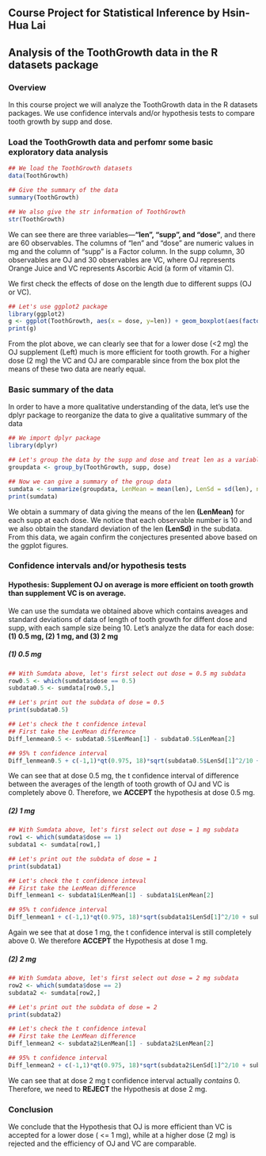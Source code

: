 ## Course Project for Statistical Inference by Hsin-Hua Lai
## Analysis of the ToothGrowth data in the R datasets package

### Overview
In this course project we will analyze the ToothGrowth data in the R datasets packages. We use confidence intervals and/or hypothesis tests to compare tooth growth by supp and dose.

### Load the ToothGrowth data and perfomr some basic exploratory data analysis
```r
## We load the ToothGrowth datasets
data(ToothGrowth)

## Give the summary of the data
summary(ToothGrowth)

## We also give the str information of ToothGrowth
str(ToothGrowth)
```
We can see there are three variables---**"len", "supp", and "dose"**, and there are 60 observables. The columns of "len" and "dose" are numeric values in mg and the column of "supp" is a Factor column. In the supp column, 30 observables are OJ and 30 observables are VC, where OJ represents Orange Juice and VC represents Ascorbic Acid (a form of vitamin C).


We first check the effects of dose on the length due to different supps (OJ or VC).
```r
## Let's use ggplot2 package
library(ggplot2)
g <- ggplot(ToothGrowth, aes(x = dose, y=len)) + geom_boxplot(aes(factor(dose),color=supp)) + facet_grid(.~supp) + labs(title = "Effects of different supp dose on length")
print(g)
```

From the plot above, we can clearly see that for a lower dose (<2 mg) the OJ supplement (Left) much is more efficient for tooth growth. For a higher dose (2 mg) the VC and OJ are comparable since from the box plot the means of these two data are nearly equal.

### Basic summary of the data
In order to have a more qualitative understanding of the data, let's use the dplyr package to reorganize the data to give a qualitative summary of the data

```r
## We import dplyr package
library(dplyr)

## Let's group the data by the supp and dose and treat len as a variable
groupdata <- group_by(ToothGrowth, supp, dose)

## Now we can give a summary of the group data 
sumdata <- summarize(groupdata, LenMean = mean(len), LenSd = sd(len), number = n())
print(sumdata)
```

We obtain a summary of data giving the means of the len **(LenMean)** for each supp at each dose. We notice that each observable number is 10 and we also obtain the standard deviation of the len **(LenSd)** in the subdata. From this data, we again confirm the conjectures presented above based on the ggplot figures.

### Confidence intervals and/or hypothesis tests

#### Hypothesis: Supplement OJ on average is more efficient on tooth growth than supplement VC is on average.

We can use the sumdata we obtained above which contains aveages and standard deviations of data of length of tooth growth for diffent dose and supp, with each sample size being 10. Let's analyze the data for each dose: **(1) 0.5 mg, (2) 1 mg, and (3) 2 mg**

##### **(1) 0.5 mg**
```r
## With Sumdata above, let's first select out dose = 0.5 mg subdata
row0.5 <- which(sumdata$dose == 0.5)
subdata0.5 <- sumdata[row0.5,]

## Let's print out the subdata of dose = 0.5
print(subdata0.5)

## Let's check the t confidence inteval
## First take the LenMean difference
Diff_lenmean0.5 <- subdata0.5$LenMean[1] - subdata0.5$LenMean[2]

## 95% t confidence interval
Diff_lenmean0.5 + c(-1,1)*qt(0.975, 18)*sqrt(subdata0.5$LenSd[1]^2/10 + subdata0.5$LenSd[2]^2/10)

```

We can see that at dose 0.5 mg, the t confidence interval of difference between the averages of the length of tooth growth of OJ and VC is completely above 0. Therefore, we **ACCEPT** the hypothesis at dose 0.5 mg.

##### **(2) 1 mg**
```r
## With Sumdata above, let's first select out dose = 1 mg subdata
row1 <- which(sumdata$dose == 1)
subdata1 <- sumdata[row1,]

## Let's print out the subdata of dose = 1
print(subdata1)

## Let's check the t confidence inteval
## First take the LenMean difference
Diff_lenmean1 <- subdata1$LenMean[1] - subdata1$LenMean[2]

## 95% t confidence interval
Diff_lenmean1 + c(-1,1)*qt(0.975, 18)*sqrt(subdata1$LenSd[1]^2/10 + subdata1$LenSd[2]^2/10)
```

Again we see that at dose 1 mg, the t confidence interval is still completely above 0. We therefore **ACCEPT** the Hypothesis at dose 1 mg.

##### **(2) 2 mg**
```r
## With Sumdata above, let's first select out dose = 2 mg subdata
row2 <- which(sumdata$dose == 2)
subdata2 <- sumdata[row2,]

## Let's print out the subdata of dose = 2
print(subdata2)

## Let's check the t confidence inteval
## First take the LenMean difference
Diff_lenmean2 <- subdata2$LenMean[1] - subdata2$LenMean[2]

## 95% t confidence interval
Diff_lenmean2 + c(-1,1)*qt(0.975, 18)*sqrt(subdata2$LenSd[1]^2/10 + subdata2$LenSd[2]^2/10)
```

We can see that at dose 2 mg t confidence interval actually *contains* 0. Therefore, we need to **REJECT** the Hypothesis at dose 2 mg.

### Conclusion
We conclude that the Hypothesis that OJ is more efficient than VC is accepted for a lower dose ( <= 1 mg), while at a higher dose (2 mg) is rejected and the efficiency of OJ and VC are comparable. 